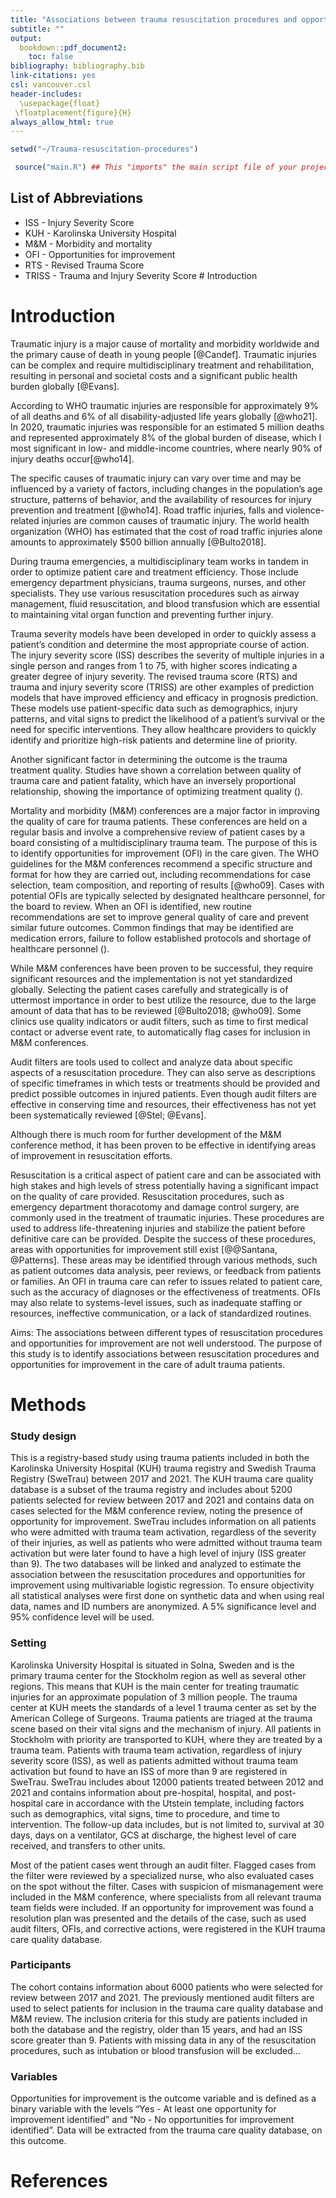 ```yaml
---
title: "Associations between trauma resuscitation procedures and opportunities for improvement in adult patients with severe trauma"
subtitle: ""
output:
  bookdown::pdf_document2:
    toc: false
bibliography: bibliography.bib
link-citations: yes
csl: vancouver.csl
header-includes:
  \usepackage{float}
 \floatplacement{figure}{H}
always_allow_html: true
---
```



```r
setwd("~/Trauma-resuscitation-procedures")

 source("main.R") ## This "imports" the main script file of your project and run any code in it
```

## List of Abbreviations
* ISS - Injury Severity Score
* KUH - Karolinska University Hospital
* M&M - Morbidity and mortality
* OFI - Opportunities for improvement
* RTS - Revised Trauma Score
* TRISS - Trauma and Injury Severity Score
# Introduction

# Introduction
Traumatic injury is a major cause of mortality and morbidity worldwide and the primary cause of death in young people [@Candef]. Traumatic injuries can be complex and require multidisciplinary treatment and rehabilitation, resulting in personal and societal costs and a significant public health burden globally [@Evans]. 

According to WHO traumatic injuries are responsible for approximately 9% of all deaths and 6% of all disability-adjusted life years globally [@who21]. In 2020, traumatic injuries was responsible for an estimated 5 million deaths and represented approximately 8% of the global burden of disease, which I most significant in low- and middle-income countries, where nearly 90% of injury deaths occur[@who14]. 

The specific causes of traumatic injury can vary over time and may be influenced by a variety of factors, including changes in the population's age structure, patterns of behavior, and the availability of resources for injury prevention and treatment [@who14].
Road traffic injuries, falls and violence-related injuries are common causes of traumatic injury. The world health organization (WHO) has estimated that the cost of road traffic injuries alone amounts to approximately $500 billion annually [@Bulto2018]. 

During trauma emergencies, a multidisciplinary team works in tandem in order to optimize patient care and treatment efficiency. Those include emergency department physicians, trauma surgeons, nurses, and other specialists. They use various resuscitation procedures such as airway management, fluid resuscitation, and blood transfusion which are essential to maintaining vital organ function and preventing further injury. 

Trauma severity models  have been developed in order to quickly assess a patient's condition and determine the most appropriate course of action. 
The injury severity score (ISS) describes the severity of multiple injuries in a single person and ranges from 1 to 75, with higher scores indicating a greater degree of injury severity. The revised trauma score (RTS) and trauma and injury severity score (TRISS) are other examples of prediction models that have improved efficiency and efficacy in prognosis prediction. These models use patient-specific data such as demographics, injury patterns, and vital signs to predict the likelihood of a patient's survival or the need for specific interventions. They allow healthcare providers to quickly identify and prioritize high-risk patients and determine line of priority.

Another significant factor in determining the outcome is the trauma treatment quality. Studies have shown a correlation between quality of trauma care and patient fatality, which have an inversely proportional relationship, showing the importance of optimizing treatment quality ().

Mortality and morbidity (M&M) conferences are a major factor in improving the quality of care for trauma patients. These conferences are held on a regular basis and involve a comprehensive review of patient cases by a board consisting of a multidisciplinary trauma team. The purpose of this is to identify opportunities for improvement (OFI) in the care given. 
The WHO guidelines for the M&M conferences recommend a specific structure and format for how they are carried out, including recommendations for case selection, team composition, and reporting of results [@who09].
Cases with potential OFIs are typically selected by designated healthcare personnel, for the board to review. When an OFI is identified, new routine recommendations are set to improve general quality of care and prevent similar future outcomes. Common findings that may be identified are medication errors, failure to follow established protocols and shortage of healthcare personnel ().

While M&M conferences have been proven to be successful, they require significant resources and the implementation is not yet standardized globally. 
Selecting the patient cases carefully and strategically is of uttermost importance in order to best utilize the resource, due to the large amount of data that has to be reviewed [@Bulto2018; @who09]. Some clinics use quality indicators or audit filters, such as time to first medical contact or adverse event rate, to automatically flag cases for inclusion in M&M conferences. 

Audit filters are tools used to collect and analyze data about specific aspects of a resuscitation procedure. They can also serve as descriptions of specific timeframes in which tests or treatments should be provided and predict possible outcomes in injured patients. Even though audit filters are effective in conserving time and resources, their effectiveness has not yet been systematically reviewed [@Stel; @Evans]. 

Although there is much room for further development of the M&M conference method, it has been proven to be effective in identifying areas of improvement in resuscitation efforts.


Resuscitation is a critical aspect of patient care and can be associated with high stakes and high levels of stress potentially having a significant impact on the quality of care provided.
Resuscitation procedures, such as emergency department thoracotomy and damage control surgery, are commonly used in the treatment of traumatic injuries. These procedures are used to address life-threatening injuries and stabilize the patient before definitive care can be provided. Despite the success of these procedures, areas with opportunities for improvement still exist [@@Santana, @Patterns].
These areas may be identified through various methods, such as patient outcomes data analysis, peer reviews, or feedback from patients or families. 
An OFI in trauma care can refer to issues related to patient care, such as the accuracy of diagnoses or the effectiveness of treatments. OFIs may also relate to systems-level issues, such as inadequate staffing or resources, ineffective communication, or a lack of standardized routines. 

Aims:
The associations between different types of resuscitation procedures and opportunities for improvement are not well understood. The purpose of this study is to identify associations between resuscitation procedures and opportunities for improvement in the care of adult trauma patients.

# Methods
### Study design
This is a registry-based study using trauma patients included in both the Karolinska University Hospital (KUH) trauma registry and Swedish Trauma Registry (SweTrau) between 2017 and 2021. 
The KUH trauma care quality database is a subset of the trauma registry and includes about 5200 patients selected for review between 2017 and 2021 and contains data on cases selected for the M&M conference review, noting the presence of opportunity for improvement. 
SweTrau includes information on all patients who were admitted with trauma team activation, regardless of the severity of their injuries, as well as patients who were admitted without trauma team activation but were later found to have a high level of injury (ISS greater than 9). 
The two databases will be linked and analyzed to estimate the association between the resuscitation procedures and opportunities for improvement using multivariable logistic regression. To ensure objectivity all statistical analyses were first done on synthetic data and when using real data, names and ID numbers are anonymized.  A 5% significance level and 95% confidence level will be used.

### Setting
Karolinska University Hospital is situated in Solna, Sweden and is the primary trauma center for the Stockholm region as well as several other regions. This means that KUH is the main center for treating traumatic injuries for an approximate population of 3 million people. The trauma center at KUH meets the standards of a level 1 trauma center as set by the American College of Surgeons.
Trauma patients are triaged at the trauma scene based on their vital signs and the mechanism of injury. All patients in Stockholm with priority are transported to KUH, where they are treated by a trauma team. Patients with trauma team activation, regardless of injury severity score (ISS), as well as patients admitted without trauma team activation but found to have an ISS of more than 9 are registered in SweTrau. 
SweTrau includes about 12000 patients treated between 2012 and 2021 and contains information about pre-hospital, hospital, and post-hospital care in accordance with the Utstein template, including factors such as demographics, vital signs, time to procedure, and time to intervention. The follow-up data includes, but is not limited to, survival at 30 days, days on a ventilator, GCS at discharge, the highest level of care received, and transfers to other units.

Most of the patient cases went through an audit filter. Flagged cases from the filter were reviewed by a specialized nurse, who also evaluated cases on the spot without the filter. Cases with suspicion of mismanagement were included in the M&M conference, where specialists from all relevant trauma team fields were included. If an opportunity for improvement was found a resolution plan was presented and the details of the case, such as used audit filters, OFIs, and corrective actions, were registered in the KUH trauma care quality database.

### Participants
The cohort contains information about 6000 patients who were selected for review between 2017 and 2021. The previously mentioned audit filters are used to select patients for inclusion in the trauma care quality database and M&M review. The inclusion criteria for this study are patients included in both the database and the registry, older than 15 years, and had an ISS score greater than 9. 
Patients with missing data in any of the resuscitation procedures, such as intubation or blood transfusion will be excluded…

### Variables
Opportunities for improvement is the outcome variable and is defined as a binary variable with the levels "Yes - At least one opportunity for improvement identified" and "No - No opportunities for improvement identified". Data will be extracted from the trauma care quality database, on this outcome.


# References
